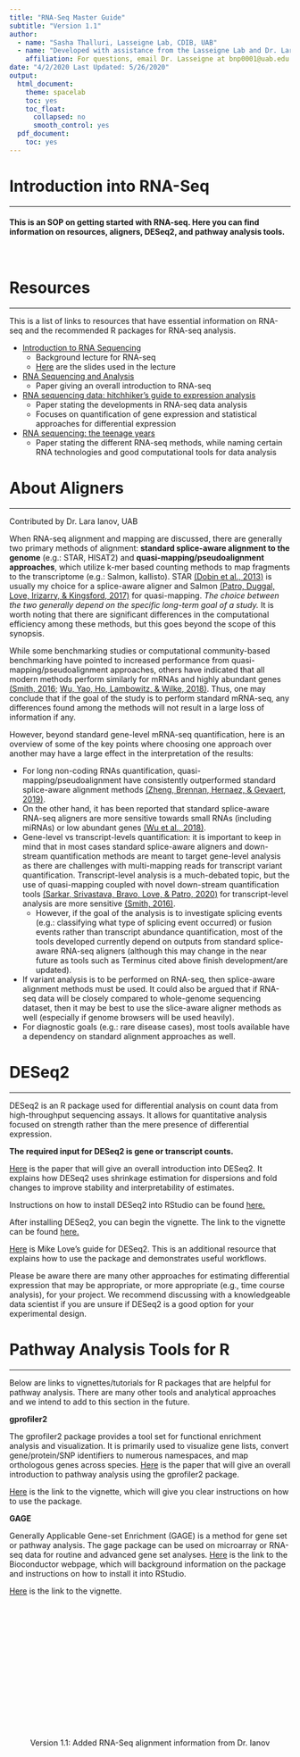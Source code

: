 ```yaml
---
title: "RNA-Seq Master Guide"
subtitle: "Version 1.1"
author: 
  - name: "Sasha Thalluri, Lasseigne Lab, CDIB, UAB"
  - name: "Developed with assistance from the Lasseigne Lab and Dr. Lara Ianov, UAB"
    affiliation: For questions, email Dr. Lasseigne at bnp0001@uab.edu
date: "4/2/2020 Last Updated: 5/26/2020"
output:
  html_document:
    theme: spacelab
    toc: yes
    toc_float:
      collapsed: no
      smooth_control: yes
  pdf_document:
    toc: yes
---
```


# Introduction into RNA-Seq
***
#### This is an SOP on getting started with RNA-seq. Here you can find information on resources, aligners, DESeq2, and pathway analysis tools. 
<br>

# Resources
***

This is a list of links to resources that have essential information on RNA-seq and the recommended R packages for RNA-seq analysis. 

* <a href="https://www.youtube.com/watch?v=YzkTc6VNNjo&feature=youtu.be" target="_blank">Introduction to RNA Sequencing</a>
  * Background lecture for RNA-seq
  * <a href="https://drive.google.com/file/d/1Ldp6qrAMy0NVCCAu5cueT4YFq0VArORH/view" target="_blank">Here</a> are the slides used in the lecture
  
* <a href="https://www.ncbi.nlm.nih.gov/pmc/articles/PMC4863231/" target="_blank">RNA Sequencing and Analysis</a>
  * Paper giving an overall introduction to RNA-seq

* <a href="https://peerj.com/preprints/27283/" target="_blank">RNA sequencing data: hitchhiker's guide to expression analysis</a>
  * Paper stating the developments in RNA-seq data analysis 
  * Focuses on quantification of gene expression and statistical approaches for differential expression

* <a href="https://www.nature.com/articles/s41576-019-0150-2" target="_blank">RNA sequencing: the teenage years</a>
  * Paper stating the different RNA-seq methods, while naming certain RNA technologies and good computational tools for data analysis 
  
# About Aligners 
***
<p class="text-muted">Contributed by Dr. Lara Ianov, UAB</p>

When RNA-seq alignment and mapping are discussed, there are generally two primary methods of alignment: **standard splice-aware alignment to the genome** (e.g.: STAR, HISAT2) and **quasi-mapping/pseudoalignment approaches**, which utilize k-mer based counting methods to map fragments to the transcriptome (e.g.: Salmon, kallisto). STAR <a href="https://academic.oup.com/bioinformatics/article/29/1/15/272537" target="_blank">(Dobin et al., 2013)</a> is usually my choice for a splice-aware aligner and Salmon <a href="https://pubmed.ncbi.nlm.nih.gov/28263959/" target="_blank">(Patro, Duggal, Love, Irizarry, & Kingsford, 2017)</a> for quasi-mapping. *The choice between the two generally depend on the specific long-term goal of a study.* It is worth noting that there are significant differences in the computational efficiency among these methods, but this goes beyond the scope of this synopsis.

While some benchmarking studies or computational community-based benchmarking have pointed to increased performance from quasi-mapping/pseudoalignment approaches, others have indicated that all modern methods perform similarly for mRNAs and highly abundant genes <a href="https://cgatoxford.wordpress.com/2016/08/17/why-you-should-stop-using-featurecounts-htseq-or-cufflinks2-and-start-using-kallisto-salmon-or-sailfish/" target="_blank">(Smith, 2016;</a> <a href="https://link.springer.com/article/10.1186/s12864-018-4869-5" target="_blank">Wu, Yao, Ho, Lambowitz, & Wilke, 2018)</a>. Thus, one may conclude that if the goal of the study is to perform standard mRNA-seq, any differences found among the methods will not result in a large loss of information if any.

However, beyond standard gene-level mRNA-seq quantification, here is an overview of some of the key points where choosing one approach over another may have a large effect in the interpretation of the results:

* For long non-coding RNAs quantification, quasi-mapping/pseudoalignment have consistently outperformed standard splice-aware alignment methods <a href="https://academic.oup.com/gigascience/article/8/12/giz145/5663671" target="_blank">(Zheng, Brennan, Hernaez, & Gevaert, 2019)</a>.
* On the other hand, it has been reported that standard splice-aware RNA-seq aligners are more sensitive towards small RNAs (including miRNAs) or low abundant genes <a href="https://link.springer.com/article/10.1186/s12864-018-4869-5" target="_blank">(Wu et al., 2018)</a>.
* Gene-level vs transcript-levels quantification: it is important to keep in mind that in most cases standard splice-aware aligners and down-stream quantification methods are meant to target gene-level analysis as there are challenges with multi-mapping reads for transcript variant quantification. Transcript-level analysis is a much-debated topic, but the use of quasi-mapping coupled with novel down-stream quantification tools <a href="https://www.biorxiv.org/content/10.1101/2020.04.07.029967v1.abstract" target="_blank">(Sarkar, Srivastava, Bravo, Love, & Patro, 2020)</a> for transcript-level analysis are more sensitive <a href="https://cgatoxford.wordpress.com/2016/08/17/why-you-should-stop-using-featurecounts-htseq-or-cufflinks2-and-start-using-kallisto-salmon-or-sailfish/" target="_blank">(Smith, 2016)</a>. 
  * However, if the goal of the analysis is to investigate splicing events (e.g.: classifying what type of splicing event occurred) or fusion events rather than transcript abundance quantification, most of the tools developed currently depend on outputs from standard splice-aware RNA-seq aligners (although this may change in the near future as tools such as Terminus cited above finish development/are updated).
* If variant analysis is to be performed on RNA-seq, then splice-aware alignment methods must be used. It could also be argued that if RNA-seq data will be closely compared to whole-genome sequencing dataset, then it may be best to use the slice-aware aligner methods as well (especially if genome browsers will be used heavily).
* For diagnostic goals (e.g.: rare disease cases), most tools available have a dependency on standard alignment approaches as well.

# DESeq2
***
DESeq2 is an R package used for differential analysis on count data from high-throughput sequencing assays. It allows for quantitative analysis focused on strength rather than the mere presence of differential expression. 

**The required input for DESeq2 is gene or transcript counts.**  

<a href="https://genomebiology.biomedcentral.com/articles/10.1186/s13059-014-0550-8" target="_blank">Here</a> is the paper that will give an overall introduction into DESeq2. It explains how DESeq2 uses shrinkage estimation for dispersions and fold changes to improve stability and interpretability of estimates. 

Instructions on how to install DESeq2 into RStudio can be found <a href="http://bioconductor.org/packages/release/bioc/html/DESeq2.html" target="_blank">here.</a> 

After installing DESeq2, you can begin the vignette. The link to the vignette can be found <a href="http://bioconductor.org/packages/release/bioc/vignettes/DESeq2/inst/doc/DESeq2.html#standard-workflow" target="_blank">here.</a> 

<a href="http://master.bioconductor.org/packages/release/workflows/vignettes/rnaseqGene/inst/doc/rnaseqGene.html" target="_blank">Here</a> is Mike Love's guide for DESeq2. This is an additional resource that explains how to use the package and demonstrates useful workflows.

Please be aware there are many other approaches for estimating differential expression that may be appropriate, or more appropriate (e.g., time course analysis), for your project. We recommend discussing with a knowledgeable data scientist if you are unsure if DESeq2 is a good option for your experimental design.

# Pathway Analysis Tools for R
***
Below are links to vignettes/tutorials for R packages that are helpful for pathway analysis. There are many other tools and analytical approaches and we intend to add to this section in the future.

**gprofiler2**

The gprofiler2 package provides a tool set for functional enrichment analysis and visualization. 
It is primarily used to visualize gene lists, convert gene/protein/SNP identifiers to numerous namespaces, and map orthologous genes across species. <a href="https://www.nature.com/articles/s41596-018-0103-9" target="_blank">Here</a> is the paper that will give an overall introduction to pathway analysis using the gprofiler2 package. 

<a href="https://cran.r-project.org/web/packages/gprofiler2/vignettes/gprofiler2.html" target="_blank">Here</a> is the link to the vignette, which will give you clear instructions on how to use the package. 

**GAGE**

Generally Applicable Gene-set Enrichment (GAGE) is a method for gene set or pathway analysis. The gage package can be used on microarray or RNA-seq data for routine and advanced gene set analyses. <a href="https://bioconductor.org/packages/release/bioc/html/gage.html" target="_blank">Here</a> is the link to the Bioconductor webpage, which will background information on the package and instructions on how to install it into RStudio. 

<a href="https://bioconductor.org/packages/release/bioc/vignettes/gage/inst/doc/gage.pdf" target="_blank">Here</a> is the link to the vignette. 
<br>
<br>
<br>
<br>
<br>
<br>
<br>
<br>
<br>
<br>
<br>
<br>
<br>
<br>
<br>
<br>
<center> Version 1.1: Added RNA-Seq alignment information from Dr. Ianov </center>
<br>

